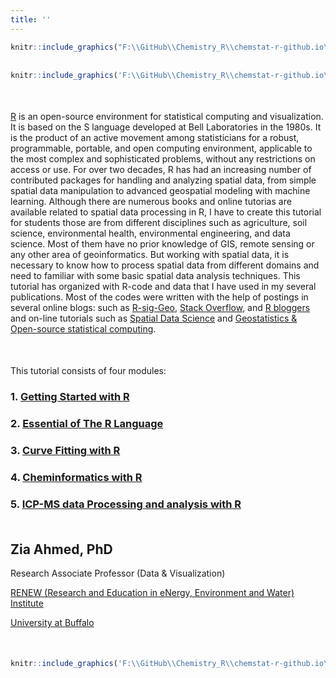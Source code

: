 ```yaml
---
title: ''
---
```



```r
knitr::include_graphics("F:\\GitHub\\Chemistry_R\\chemstat-r-github.io\\Image\\empty_banner.png")
```
<div style="margin-bottom:30px;">
</div>

```r
knitr::include_graphics('F:\\GitHub\\Chemistry_R\\chemstat-r-github.io\\Image\\Banner.png')
```


<div style="margin-bottom:50px;">
</div>

[R](https://www.r-project.org/) is an open-source environment for statistical computing and visualization. It is based on the S language developed at Bell Laboratories in the 1980s. It is the product of an active movement among statisticians for a robust, programmable, portable, and open computing environment, applicable to the most complex and sophisticated problems,  without any restrictions on access or use. For over two decades, R has had an increasing number of contributed packages for handling and analyzing spatial data, from simple spatial data manipulation to advanced geospatial modeling with machine learning. Although there are numerous books and online tutorias are available related to spatial data processing in R, I have to create this tutorial for students those are from different disciplines such as agriculture, soil science, environmental health, environmental engineering, and data science.  Most of them have no prior knowledge of GIS, remote sensing or any other area of geoinformatics. But working with spatial data, it is necessary to know how to process spatial data from different domains and need to familiar with some basic spatial data analysis techniques. This tutorial has organized with R-code and data that I have used in my several publications.  Most of the codes were written with the help of postings in several online blogs: such as  [R-sig-Geo](https://stat.ethz.ch/mailman/listinfo/r-sig-geo), [Stack Overflow](https://stackoverflow.com/), and [R bloggers](https://www.r-bloggers.com/update-can-we-predict-flu-outcome-with-machine-learning-in-r/)  and on-line tutorials such as [Spatial Data Science](https://rspatial.org/index.html#) and [Geostatistics & Open-source statistical computing](http://www.css.cornell.edu/faculty/dgr2/teach/degeostats.html). 


<div style="margin-bottom:50px;">
</div>
This tutorial  consists of four modules: 


### 1. [Getting Started with R](getting-started-with-r.html)

### 2. [Essential of The R Language](essential-of-r-language.html)

### 3. [Curve Fitting with R](curve-fitting-with-r.html)

### 4. [Cheminformatics with R](cheminformatics-with-r.html)

### 5. [ICP-MS data Processing and analysis with R](icp-ms-data-processing-and-analysis-with-r.html)


<div style="margin-bottom:50px;">
</div>

## **Zia Ahmed, PhD**

Research Associate Professor (Data & Visualization)

[RENEW (Research and Education in eNergy, Environment and Water) Institute](http://www.buffalo.edu/renew.html)

[University at Buffalo](http://www.buffalo.edu/) 

<div style="margin-bottom:50px;">
</div>

```r
knitr::include_graphics('F:\\GitHub\\Chemistry_R\\chemstat-r-github.io\\Image\\RENEW.png')
```
